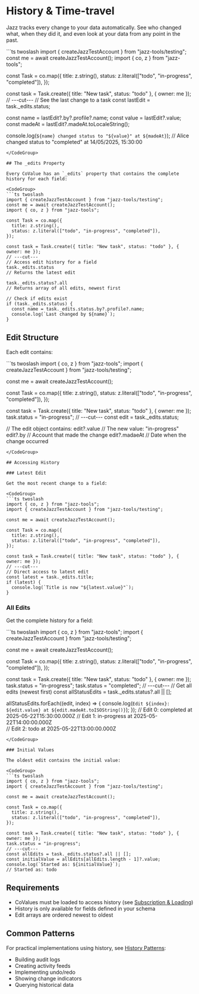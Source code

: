 
# History & Time-travel

Jazz tracks every change to your data automatically. See who changed what, when they did it, and even look at your data from any point in the past.

<CodeGroup>
```ts twoslash
import { createJazzTestAccount } from "jazz-tools/testing";
const me = await createJazzTestAccount();
import { co, z } from "jazz-tools";

const Task = co.map({
  title: z.string(),
  status: z.literal(["todo", "in-progress", "completed"]),
});

const task = Task.create({ title: "New task", status: "todo" }, { owner: me });
// ---cut---
// See the last change to a task
const lastEdit = task._edits.status;

const name = lastEdit?.by?.profile?.name;
const value = lastEdit?.value;
const madeAt = lastEdit?.madeAt.toLocaleString();

console.log(`${name} changed status to "${value}" at ${madeAt}`);
// Alice changed status to "completed" at 14/05/2025, 15:30:00
```
</CodeGroup>

## The _edits Property

Every CoValue has an `_edits` property that contains the complete history for each field:

<CodeGroup>
```ts twoslash
import { createJazzTestAccount } from "jazz-tools/testing";
const me = await createJazzTestAccount();
import { co, z } from "jazz-tools";

const Task = co.map({
  title: z.string(),
  status: z.literal(["todo", "in-progress", "completed"]),
});

const task = Task.create({ title: "New task", status: "todo" }, { owner: me });
// ---cut---
// Access edit history for a field
task._edits.status
// Returns the latest edit

task._edits.status?.all
// Returns array of all edits, newest first

// Check if edits exist
if (task._edits.status) {
  const name = task._edits.status.by?.profile?.name;
  console.log(`Last changed by ${name}`);
}
```
</CodeGroup>

## Edit Structure

Each edit contains:

<CodeGroup>
```ts twoslash
import { co, z } from "jazz-tools";
import { createJazzTestAccount } from "jazz-tools/testing";

const me = await createJazzTestAccount();

const Task = co.map({
  title: z.string(),
  status: z.literal(["todo", "in-progress", "completed"]),
});

const task = Task.create({ title: "New task", status: "todo" }, { owner: me });
task.status = "in-progress";
// ---cut---
const edit = task._edits.status;

// The edit object contains:
edit?.value     // The new value: "in-progress"
edit?.by        // Account that made the change
edit?.madaeAt    // Date when the change occurred
```
</CodeGroup>

## Accessing History

### Latest Edit

Get the most recent change to a field:

<CodeGroup>
```ts twoslash
import { co, z } from "jazz-tools";
import { createJazzTestAccount } from "jazz-tools/testing";

const me = await createJazzTestAccount();

const Task = co.map({
  title: z.string(),
  status: z.literal(["todo", "in-progress", "completed"]),
});

const task = Task.create({ title: "New task", status: "todo" }, { owner: me });
// ---cut---
// Direct access to latest edit
const latest = task._edits.title;
if (latest) {
  console.log(`Title is now "${latest.value}"`);
}
```
</CodeGroup>

### All Edits

Get the complete history for a field:

<CodeGroup>
```ts twoslash
import { co, z } from "jazz-tools";
import { createJazzTestAccount } from "jazz-tools/testing";

const me = await createJazzTestAccount();

const Task = co.map({
  title: z.string(),
  status: z.literal(["todo", "in-progress", "completed"]),
});

const task = Task.create({ title: "New task", status: "todo" }, { owner: me });
task.status = "in-progress";
task.status = "completed";
// ---cut---
// Get all edits (newest first)
const allStatusEdits = task._edits.status?.all || [];

allStatusEdits.forEach((edit, index) => {
  console.log(`Edit ${index}: ${edit.value} at ${edit.madeAt.toISOString()}`);
});
// Edit 0: completed at 2025-05-22T15:30:00.000Z
// Edit 1: in-progress at 2025-05-22T14:00:00.000Z  
// Edit 2: todo at 2025-05-22T13:00:00.000Z
```
</CodeGroup>

### Initial Values

The oldest edit contains the initial value:

<CodeGroup>
```ts twoslash
import { co, z } from "jazz-tools";
import { createJazzTestAccount } from "jazz-tools/testing";

const me = await createJazzTestAccount();

const Task = co.map({
  title: z.string(),
  status: z.literal(["todo", "in-progress", "completed"]),
});

const task = Task.create({ title: "New task", status: "todo" }, { owner: me });
task.status = "in-progress";
// ---cut---
const allEdits = task._edits.status?.all || [];
const initialValue = allEdits[allEdits.length - 1]?.value;
console.log(`Started as: ${initialValue}`);
// Started as: todo
```
</CodeGroup>

## Requirements

- CoValues must be loaded to access history (see [Subscription & Loading](/docs/using-covalues/subscription-and-loading))
- History is only available for fields defined in your schema
- Edit arrays are ordered newest to oldest

## Common Patterns

For practical implementations using history, see [History Patterns](/docs/design-patterns/history-patterns):
- Building audit logs
- Creating activity feeds  
- Implementing undo/redo
- Showing change indicators
- Querying historical data


